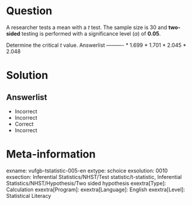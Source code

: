 Question
========

A researcher tests a mean with a *t* test. The sample size is 30 and **two-sided** testing is performed with a significance level $(\alpha)$ of **0.05**.

Determine the critical *t* value. 
Answerlist
----------
* 1.699
* 1.701
* 2.045
* 2.048

Solution
========

Answerlist
----------
* Incorrect
* Incorrect
* Correct
* Incorrect

Meta-information
================
exname: vufgb-tstatistic-005-en
extype: schoice
exsolution: 0010
exsection: Inferential Statistics/NHST/Test statistic/t-statistic, Inferential Statistics/NHST/Hypothesis/Two sided hypothesis
exextra[Type]: Calculation
exextra[Program]: 
exextra[Language]: English
exextra[Level]: Statistical Literacy

